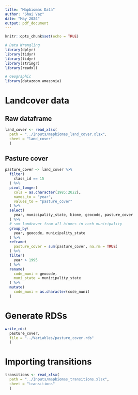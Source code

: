 ```yaml
---
title: "Mapbiomas Data"
author: "Shai Vaz"
date: "May 2024"
output: pdf_document
---
```


```r
knitr::opts_chunk$set(echo = TRUE)
```

```r
# Data Wrangling
library(dplyr)
library(tidyr)
library(tidyr)
library(stringr)
library(readxl)

# Geographic
library(datazoom.amazonia)
```

# Landcover data

## Raw dataframe

```r
land_cover <- read_xlsx(
  path = "../Inputs/mapbiomas_land_cover.xlsx",
  sheet = "land_cover"
  )
```

## Pasture cover

```r
pasture_cover <- land_cover %>% 
  filter(
    class_id == 15
  ) %>% 
  pivot_longer(
    cols = as.character(1985:2022),
    names_to = "year",
    values_to = "pasture_cover"
  ) %>% 
  select(
    year, municipality_state, biome, geocode, pasture_cover
  ) %>% 
  # sum landcover from all biomes in each municipality
  group_by(
    year, geocode, municipality_state
  ) %>% 
  reframe(
    pasture_cover = sum(pasture_cover, na.rm = TRUE)
  ) %>% 
  filter(
    year > 1995
  ) %>% 
  rename(
    code_muni = geocode,
    muni_state = municipality_state
  ) %>% 
  mutate(
    code_muni = as.character(code_muni)
  )
```

# Generate RDSs

```r
write_rds(
  pasture_cover,
  file = "../Variables/pasture_cover.rds"
  )
```


# Importing transitions


```r
transitions <- read_xlsx(
  path = "../Inputs/mapbiomas_transitions.xlsx",
  sheet = "transitions"
  )
```





